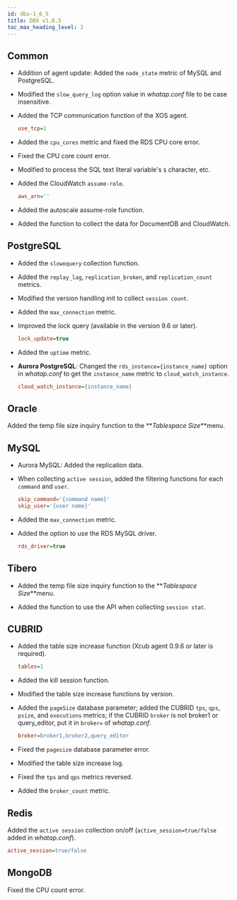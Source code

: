 ```yaml
---
id: dbx-1_6_5
title: DBX v1.6.5
toc_max_heading_level: 2
---
```


## Common

-   Addition of agent update: Added the `node_state` metric of MySQL and PostgreSQL.

-   Modified the `slow_query_log` option value in _whatap.conf_ file to be case insensitive.

-   Added the TCP communication function of the XOS agent.

    ```ini title=whatap.conf
    use_tcp=1
    ```

-   Added the `cpu_cores` metric and fixed the RDS CPU core error.

-   Fixed the CPU core count error.

-   Modified to process the SQL text literal variable's `$` character, etc.

-   Added the CloudWatch `assume-role`.

    ```ini title=whatap.conf
    aws_arn=''
    ```

-   Added the autoscale assume-role function.

-   Added the function to collect the data for DocumentDB and CloudWatch.

## PostgreSQL

-   Added the `slowoquery` collection function.

-   Added the `replay_lag`, `replication_broken`, and `replication_count` metrics.

-   Modified the version handling init to collect `session count`.

-   Added the `max_connection` metric.

-   Improved the lock query (available in the version 9.6 or later).

    ```ini title=whatap.conf
    lock_update=true
    ```

-   Added the `uptime` metric.

-   **Aurora PostgreSQL**: Changed the `rds_instance={instance_name}` option in _whatap.conf_ to get the `instance_name` metric to `cloud_watch_instance`.

    ```ini title=whatap.conf
    cloud_watch_instance={instance_name}
    ```

## Oracle

Added the temp file size inquiry function to the **_Tablespace Size_**menu.

## MySQL

-   Aurora MySQL: Added the replication data.

-   When collecting `active session`, added the filtering functions for each `command` and `user`.

    ```ini title=whatap.conf
    skip_command='{command name}'
    skip_user='{user name}'
    ```

-   Added the `max_connection` metric.

-   Added the option to use the RDS MySQL driver.

    ```ini title=whatap.conf
    rds_driver=true
    ```

## Tibero

-   Added the temp file size inquiry function to the **_Tablespace Size_**menu.

-   Added the function to use the API when collecting `session stat`.

## CUBRID

-   Added the table size increase function (Xcub agent 0.9.6 or later is required).

    ```ini title=whatap.conf
    tables=1
    ```

-   Added the kill session function.

-   Modified the table size increase functions by version.

-   Added the `pageSize` database parameter; added the CUBRID `tps`, `qps`, `psize`, and `executions` metrics; if the CUBRID `broker` is not broker1 or query_editor, put it in `broker=` of _whatap.conf_.

    ```ini title=whatap.conf
    broker=broker1,broker2,query_editor
    ```

-   Fixed the `pagesize` database parameter error.

-   Modified the table size increase log.

-   Fixed the `tps` and `qps` metrics reversed.

-   Added the `broker_count` metric.

## Redis

Added the `active session` collection on/off (`active_session=true/false` added in _whatap.conf_).

```ini title=whatap.conf
active_session=true/false
```

## MongoDB

Fixed the CPU count error.
